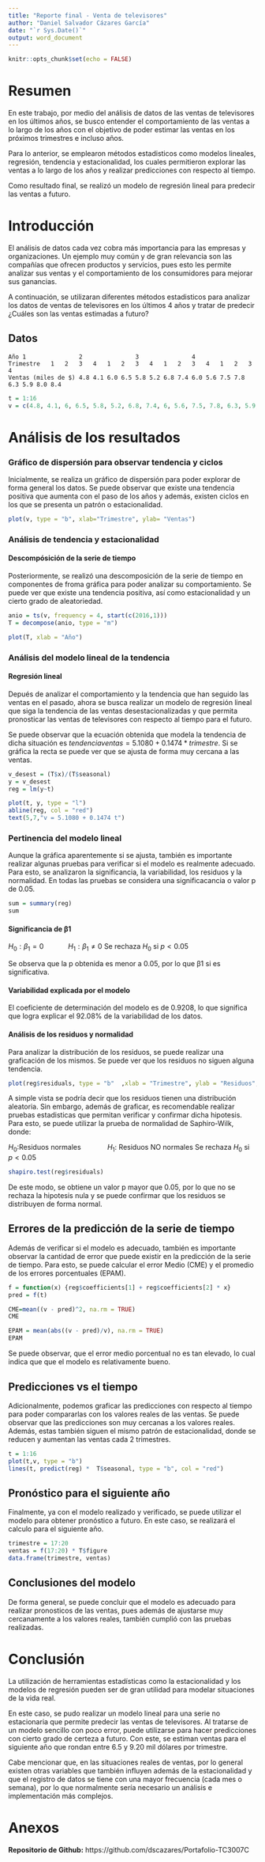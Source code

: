 ```yaml
---
title: "Reporte final - Venta de televisores"
author: "Daniel Salvador Cázares García"
date: "`r Sys.Date()`"
output: word_document
---
```


```r
knitr::opts_chunk$set(echo = FALSE)
```

# Resumen

En este trabajo, por medio del análisis de datos de las ventas de televisores en los últimos años, se busco entender el comportamiento de las ventas a lo largo de los años con el objetivo de poder estimar las ventas en los próximos trimestres e incluso años.

Para lo anterior, se emplearon métodos estadisticos como modelos lineales, regresión, tendencia y estacionalidad, los cuales permitieron  explorar las ventas a lo largo de los años y realizar predicciones con respecto al tiempo.

Como resultado final, se realizó un modelo de regresión lineal para predecir las ventas a futuro.


<!-- -------------------------------------------------- -->


# Introducción

El análisis de datos cada vez cobra más importancia para las empresas y organizaciones. Un ejemplo muy común y de gran relevancia son las compañías que ofrecen productos y servicios, pues esto les permite analizar sus ventas y el comportamiento de los consumidores para mejorar sus ganancias.

A continuación, se utilizaran diferentes métodos estadisticos para analizar los datos de ventas de televisores en los últimos 4 años y tratar de predecir ¿Cuáles son las ventas estimadas a futuro?


## Datos

    Año	1				2				3				4			
    Trimestre	1	2	3	4	1	2	3	4	1	2	3	4	1	2	3	4
    Ventas (miles de $)	4.8	4.1	6.0	6.5	5.8	5.2	6.8	7.4	6.0	5.6	7.5	7.8	6.3	5.9	8.0	8.4

```r
t = 1:16
v = c(4.8, 4.1, 6, 6.5, 5.8, 5.2, 6.8, 7.4, 6, 5.6, 7.5, 7.8, 6.3, 5.9, 8, 8.4)
```


<!-- -------------------------------------------------- -->


# Análisis de los resultados

### Gráfico de dispersión para observar tendencia y ciclos

Inicialmente, se realiza un gráfico de dispersión para poder explorar de forma general los datos. Se puede observar que existe una tendencia positiva que aumenta con el paso de los años y además, existen ciclos en los que se presenta un patrón o estacionalidad.

```r
plot(v, type = "b", xlab="Trimestre", ylab= "Ventas")
```

### Análisis de tendencia y estacionalidad

#### Descompósición de la serie de tiempo

Posteriormente, se realizó una descomposición de la serie de tiempo en componentes de froma gráfica para poder analizar su comportamiento. Se puede ver que existe una tendencia positiva, así como estacionalidad y un cierto grado de aleatoriedad.


```r
anio = ts(v, frequency = 4, start(c(2016,1)))
T = decompose(anio, type = "m")

plot(T, xlab = "Año")
```


### Análisis del modelo lineal de la tendencia

#### Regresión lineal

Depués de analizar el comportamiento y la tendencia que han seguido las ventas en el pasado, ahora se busca realizar un modelo de regresión lineal que siga la tendencia de las ventas desestacionalizadas y que permita pronosticar las ventas de televisores con respecto al tiempo para el futuro.

Se puede observar que la ecuación obtenida que modela la tendencia de dicha situación es $tendencia ventas = 5.1080 + 0.1474 * trimestre$. Si se gráfica la recta se puede ver que se ajusta de forma muy cercana a las ventas.

```r
v_desest = (T$x)/(T$seasonal)
y = v_desest
reg = lm(y~t)

plot(t, y, type = "l")
abline(reg, col = "red")
text(5,7,"v = 5.1080 + 0.1474 t")
```

### Pertinencia del modelo lineal

Aunque la gráfica aparentemente si se ajusta, también es importante realizar algunas pruebas para verificar si el modelo es realmente adecuado. Para esto, se analizaron la significancia, la variabilidad, los residuos y la normalidad. En todas las pruebas se considera una significacancia o valor p de 0.05.

```r
sum = summary(reg)
sum
```

#### Significancia de β1

$H_0: β_1=0 \quad\quad\quad H_1: β_1≠0$
Se rechaza $H_0$ si $p < 0.05$ 

Se observa que la p obtenida es menor a 0.05, por lo que β1 si es significativa.

#### Variabilidad explicada por el modelo

El coeficiente de determinación del modelo es de 0.9208, lo que significa que logra explicar el 92.08% de la variabilidad de los datos. 


#### Análisis de los residuos y normalidad

Para analizar la distribución de los residuos, se puede realizar una graficación de los mismos. Se puede ver que los residuos no siguen alguna tendencia.

```r
plot(reg$residuals, type = "b"  ,xlab = "Trimestre", ylab = "Residuos", main = "Residuos")
```

A simple vista se podría decir que los residuos tienen una distribución aleatoria. Sin embargo, además de graficar, es recomendable realizar pruebas estadisticas que permitan verificar y confirmar dicha hipotesis. Para esto, se puede utilizar la prueba de normalidad de Saphiro-Wilk, donde:

$H_0:$Residuos normales $\quad\quad\quad H_1:$ Residuos NO normales
Se rechaza $H_0$ si $p < 0.05$ 

```r
shapiro.test(reg$residuals)
```

De este modo, se obtiene un valor p mayor que 0.05, por lo que no se rechaza la hipotesis nula y se puede confirmar que los residuos se distribuyen de forma normal.


## Errores de la predicción de la serie de tiempo

Además de verificar si el modelo es adecuado, también es importante observar la cantidad de error que puede existir en la predicción de la serie de tiempo. Para esto, se puede calcular el error Medio (CME) y el promedio de los errores porcentuales (EPAM).

```r
f = function(x) {reg$coefficients[1] + reg$coefficients[2] * x}
pred = f(t)

CME=mean((v - pred)^2, na.rm = TRUE)
CME

EPAM = mean(abs((v - pred)/v), na.rm = TRUE)
EPAM
```

Se puede observar, que el error medio porcentual no es tan elevado, lo cual indica que que el modelo es relativamente bueno.


## Predicciones vs el tiempo

Adicionalmente, podemos graficar las predicciones con respecto al tiempo para poder compararlas con los valores reales de las ventas. Se puede observar que las predicciones son muy cercanas a los valores reales. Además, estas también siguen el mismo patrón de estacionalidad, donde se reducen y aumentan las ventas cada 2 trimestres.

```r
t = 1:16
plot(t,v, type = "b")
lines(t, predict(reg) *  T$seasonal, type = "b", col = "red")
```

## Pronóstico para el siguiente año

Finalmente, ya con el modelo realizado y verificado, se puede utilizar el modelo para obtener pronóstico a futuro. En este caso, se realizará el calculo para el siguiente año.

```r
trimestre = 17:20
ventas = f(17:20) * T$figure
data.frame(trimestre, ventas)
```


## Conclusiones del modelo

De forma general, se puede concluir que el modelo es adecuado para realizar pronosticos de las ventas, pues además de ajustarse muy cercanamente a los valores reales, también cumplió con las pruebas realizadas. 


<!-- -------------------------------------------------- -->


# Conclusión

La utilización de herramientas estadísticas como la estacionalidad y los modelos de regresión pueden ser de gran utilidad para modelar situaciones de la vida real.

En este caso, se pudo realizar un modelo lineal para una serie no estacionaria que permite predecir las ventas de televisores. Al tratarse de un modelo sencillo con poco error, puede utilizarse para hacer predicciones con cierto grado de certeza a futuro. Con este, se estiman ventas para el siguiente año que rondan entre 6.5 y 9.20 mil dólares por trimestre. 

Cabe mencionar que, en las situaciones reales de ventas, por lo general existen otras variables que también influyen además de la estacionalidad y que el registro de datos se tiene con una mayor frecuencia (cada mes o semana), por lo que normalmente sería necesario un análisis e implementación más complejos.


<!-- -------------------------------------------------- -->


# Anexos

**Repositorio de Github:** https://github.com/dscazares/Portafolio-TC3007C